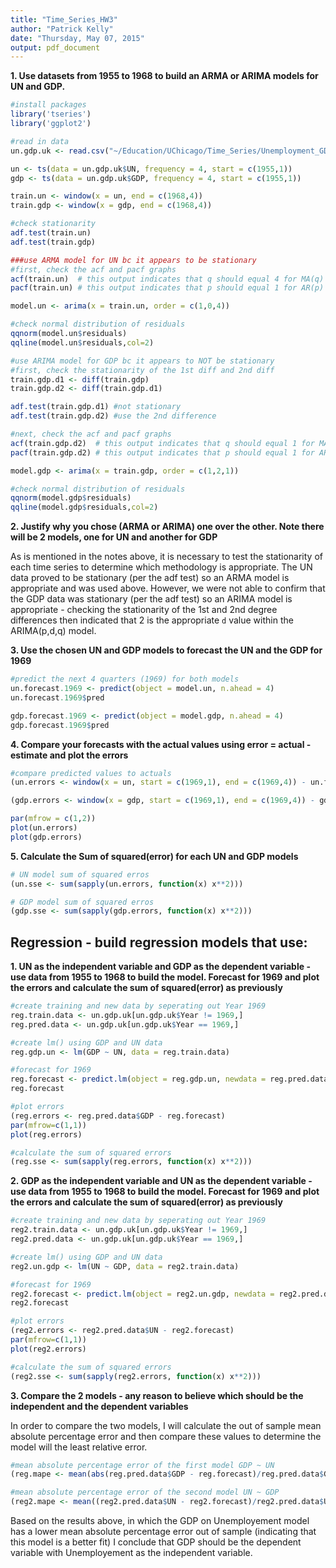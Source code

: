 ```yaml
---
title: "Time_Series_HW3"
author: "Patrick Kelly"
date: "Thursday, May 07, 2015"
output: pdf_document
---
```


**1. Use datasets from 1955 to 1968 to build an ARMA or ARIMA models for UN and GDP.**

```r
#install packages
library('tseries')
library('ggplot2')

#read in data
un.gdp.uk <- read.csv("~/Education/UChicago/Time_Series/Unemployment_GDP_UK.csv", header = TRUE)

un <- ts(data = un.gdp.uk$UN, frequency = 4, start = c(1955,1))
gdp <- ts(data = un.gdp.uk$GDP, frequency = 4, start = c(1955,1))

train.un <- window(x = un, end = c(1968,4))
train.gdp <- window(x = gdp, end = c(1968,4))

#check stationarity
adf.test(train.un)
adf.test(train.gdp)

###use ARMA model for UN bc it appears to be stationary
#first, check the acf and pacf graphs
acf(train.un)  # this output indicates that q should equal 4 for MA(q)
pacf(train.un) # this output indicates that p should equal 1 for AR(p)

model.un <- arima(x = train.un, order = c(1,0,4))

#check normal distribution of residuals
qqnorm(model.un$residuals)
qqline(model.un$residuals,col=2)

#use ARIMA model for GDP bc it appears to NOT be stationary
#first, check the stationarity of the 1st diff and 2nd diff
train.gdp.d1 <- diff(train.gdp)
train.gdp.d2 <- diff(train.gdp.d1)

adf.test(train.gdp.d1) #not stationary
adf.test(train.gdp.d2) #use the 2nd difference

#next, check the acf and pacf graphs
acf(train.gdp.d2)  # this output indicates that q should equal 1 for MA(q)
pacf(train.gdp.d2) # this output indicates that p should equal 1 for AR(p)

model.gdp <- arima(x = train.gdp, order = c(1,2,1))

#check normal distribution of residuals
qqnorm(model.gdp$residuals)
qqline(model.gdp$residuals,col=2)

```

**2. Justify why you chose (ARMA or ARIMA) one over the other.  Note there will be 2 models, one for UN and another for GDP**

As is mentioned in the notes above, it is necessary to test the stationarity of each time series to determine which methodology is appropriate. The UN data proved to be stationary (per the adf test) so an ARMA model is appropriate and was used above. However, we were not able to confirm that the GDP data was stationary (per the adf test) so an ARIMA model is appropriate - checking the stationarity of the 1st and 2nd degree differences then indicated that 2 is the appropriate `d` value within the ARIMA(p,d,q) model.

**3. Use the chosen UN and GDP models to forecast the UN and the GDP for 1969**

```r
#predict the next 4 quarters (1969) for both models
un.forecast.1969 <- predict(object = model.un, n.ahead = 4)
un.forecast.1969$pred

gdp.forecast.1969 <- predict(object = model.gdp, n.ahead = 4)
gdp.forecast.1969$pred
```

**4. Compare your forecasts with the actual values using error = actual - estimate and plot the errors**

```r
#compare predicted values to actuals
(un.errors <- window(x = un, start = c(1969,1), end = c(1969,4)) - un.forecast.1969$pred)

(gdp.errors <- window(x = gdp, start = c(1969,1), end = c(1969,4)) - gdp.forecast.1969$pred)

par(mfrow = c(1,2))
plot(un.errors)
plot(gdp.errors)

```

**5. Calculate the Sum of squared(error) for each UN and GDP models**

```r
# UN model sum of squared erros
(un.sse <- sum(sapply(un.errors, function(x) x**2)))

# GDP model sum of squared erros
(gdp.sse <- sum(sapply(gdp.errors, function(x) x**2)))
```

**Regression - build regression models that use:**
---

**1. UN as the independent variable and GDP as the dependent variable - use data from 1955 to 1968 to build the model. Forecast for 1969 and plot the errors and calculate the sum of squared(error) as previously**

```r
#create training and new data by seperating out Year 1969
reg.train.data <- un.gdp.uk[un.gdp.uk$Year != 1969,]
reg.pred.data <- un.gdp.uk[un.gdp.uk$Year == 1969,]

#create lm() using GDP and UN data
reg.gdp.un <- lm(GDP ~ UN, data = reg.train.data)

#forecast for 1969
reg.forecast <- predict.lm(object = reg.gdp.un, newdata = reg.pred.data, type = "response")
reg.forecast

#plot errors
(reg.errors <- reg.pred.data$GDP - reg.forecast)
par(mfrow=c(1,1))
plot(reg.errors)

#calculate the sum of squared errors
(reg.sse <- sum(sapply(reg.errors, function(x) x**2)))
```

**2. GDP as the independent variable and UN as the dependent variable - use data from 1955 to 1968 to build the model. Forecast for 1969 and plot the errors and calculate the sum of squared(error) as previously**

```r
#create training and new data by seperating out Year 1969
reg2.train.data <- un.gdp.uk[un.gdp.uk$Year != 1969,]
reg2.pred.data <- un.gdp.uk[un.gdp.uk$Year == 1969,]

#create lm() using GDP and UN data
reg2.un.gdp <- lm(UN ~ GDP, data = reg2.train.data)

#forecast for 1969
reg2.forecast <- predict.lm(object = reg2.un.gdp, newdata = reg2.pred.data, type = "response")
reg2.forecast

#plot errors
(reg2.errors <- reg2.pred.data$UN - reg2.forecast)
par(mfrow=c(1,1))
plot(reg2.errors)

#calculate the sum of squared errors
(reg2.sse <- sum(sapply(reg2.errors, function(x) x**2)))
```

**3. Compare the 2 models - any reason to believe which should be the independent and the dependent variables**

In order to compare the two models, I will calculate the out of sample mean absolute percentage error and then compare these values to determine the model will the least relative error.

```r
#mean absolute percentage error of the first model GDP ~ UN
(reg.mape <- mean(abs(reg.pred.data$GDP - reg.forecast)/reg.pred.data$GDP))

#mean absolute percentage error of the second model UN ~ GDP
(reg2.mape <- mean((reg2.pred.data$UN - reg2.forecast)/reg2.pred.data$UN))
```

Based on the results above, in which the GDP on Unemployement model has a lower mean absolute percentage error out of sample (indicating that this model is a better fit) I conclude that GDP should be the dependent variable with Unemployement as the independent variable.
